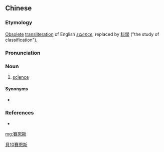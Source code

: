 {{also|赛恩斯}}
==Chinese==
{{zh-forms|s=赛恩斯|gloss=-}}

===Etymology===
[[obsolete|Obsolete]] [[transliteration]] of English ''[[science]]'', replaced by [[科學]] ("the study of classification").

===Pronunciation===
{{zh-pron
|m=sāi'ēnsī
|cat=n
}}

===Noun===
{{zh-noun}}

# {{lb|zh|archaic}} [[science]]

====Synonyms====
* {{zh-l|科學}}

===References===
* {{cite-book|last=Kane|first=Daniel|coauthors= |year=2006|edition= |title=The Chinese Language: Its History and Current Usage|language=English/Chinese|publisher=Tuttle Publishing|location=Singapore|isbn=0-8048-3853-4}}

[[Category:Mandarin terms derived from English|貝10賽恩斯]]

[[mg:賽恩斯]]